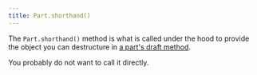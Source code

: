 ```yaml
---
title: Part.shorthand()
---
```


The `Part.shorthand()` method is what is called under the hood to provide the 
object you can destructure in [a part's draft method](/reference/api/part/draft).

You probably do not want to call it directly.
